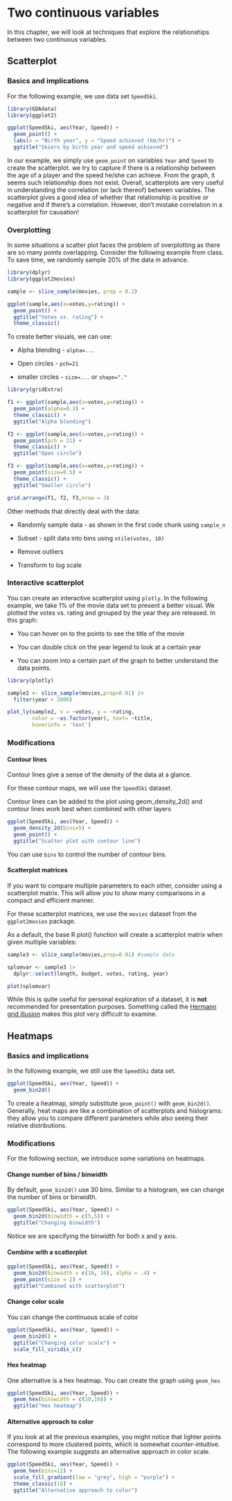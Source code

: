 # Two continuous variables

In this chapter, we will look at techniques that explore the relationships between two continuous variables.

## Scatterplot

### Basics and implications

For the following example, we use data set `SpeedSki`. 

```r
library(GDAdata)
library(ggplot2)

ggplot(SpeedSki, aes(Year, Speed)) + 
  geom_point() +
  labs(x = "Birth year", y = "Speed achieved (km/hr)") +
  ggtitle("Skiers by birth year and speed achieved")
```

In our example, we simply use `geom_point` on variables `Year` and `Speed` to create the scatterplot. we try to capture if there is a relationship between the age of a player and the speed he/she can achieve. From the graph, it seems such relationship does not exist. Overall, scatterplots are very useful in understanding the correlation (or lack thereof) between variables. The scatterplot gives a good idea of whether that relationship is positive or negative and if there’s a correlation. However, don’t mistake correlation in a scatterplot for causation!

### Overplotting

In some situations a scatter plot faces the problem of overplotting as there are so many points overlapping. Consider the following example from class. To save time, we randomly sample 20% of the data in advance.

```r
library(dplyr)
library(ggplot2movies)

sample <- slice_sample(movies, prop = 0.2)

ggplot(sample,aes(x=votes,y=rating)) +
  geom_point() +
  ggtitle("Votes vs. rating") +
  theme_classic()
```

To create better visuals, we can use:

* Alpha blending - `alpha=...`

* Open circles - `pch=21`

* smaller circles - `size=...` or `shape="."`

```r
library(gridExtra)

f1 <- ggplot(sample,aes(x=votes,y=rating)) +
  geom_point(alpha=0.3) +
  theme_classic() +
  ggtitle("Alpha blending")

f2 <- ggplot(sample,aes(x=votes,y=rating)) +
  geom_point(pch = 21) +
  theme_classic() +
  ggtitle("Open circle")

f3 <- ggplot(sample,aes(x=votes,y=rating)) +
  geom_point(size=0.5) +
  theme_classic() +
  ggtitle("Smaller circle")

grid.arrange(f1, f2, f3,nrow = 3)
```

Other methods that directly deal with the data:

* Randomly sample data - as shown in the first code chunk using `sample_n`

* Subset - split data into bins using `ntile(votes, 10)`

* Remove outliers 

* Transform to log scale

### Interactive scatterplot

You can create an interactive scatterplot using `plotly`. In the following example, we take 1% of the movie data set to present a better visual. We plotted the votes vs. rating and grouped by the year they are released. In this graph:

* You can hover on to the points to see the title of the movie

* You can double click on the year legend to look at a certain year

* You can zoom into a certain part of the graph to better understand the data points.

```r
library(plotly)

sample2 <- slice_sample(movies,prop=0.01) |>
  filter(year > 2000)

plot_ly(sample2, x = ~votes, y = ~rating,
        color = ~as.factor(year), text= ~title,
        hoverinfo = 'text') 

```

### Modifications

#### Contour lines

Contour lines give a sense of the density of the data at a glance.

For these contour maps, we will use the `SpeedSki` dataset.

Contour lines can be added to the plot using geom_density_2d() and contour lines work best when combined with other layers

```r
ggplot(SpeedSki, aes(Year, Speed)) + 
  geom_density_2d(bins=5) +
  geom_point() +
  ggtitle("Scatter plot with contour line")
```

You can use `bins` to control the number of contour bins.

#### Scatterplot matrices

If you want to compare multiple parameters to each other, consider using a scatterplot matrix. This will allow you to show many comparisons in a compact and efficient manner.

For these scatterplot matrices, we use the `movies` dataset from the `ggplot2movies` package.

As a default, the base R plot() function will create a scatterplot matrix when given multiple variables:

```r
sample3 <- slice_sample(movies,prop=0.01) #sample data

splomvar <- sample3 |> 
  dplyr::select(length, budget, votes, rating, year)

plot(splomvar)
```

While this is quite useful for personal exploration of a dataset, it is **not** recommended for presentation purposes. Something called the [Hermann grid illusion](https://en.wikipedia.org/wiki/Grid_illusion){target="_blank"} makes this plot very difficult to examine.


## Heatmaps

### Basics and implications 

In the following example, we still use the `SpeedSki` data set.

```r
ggplot(SpeedSki, aes(Year, Speed)) + 
  geom_bin2d() 
```

To create a heatmap, simply substitute `geom_point()` with `geom_bin2d()`. Generally, heat maps are like a combination of scatterplots and histograms: they allow you to compare different parameters while also seeing their relative distributions.

### Modifications

For the following section, we introduce some variations on heatmaps.

#### Change number of bins / binwidth

By default, `geom_bin2d()` use 30 bins. Similar to a histogram, we can change the number of bins or binwidth.

```r
ggplot(SpeedSki, aes(Year, Speed)) + 
  geom_bin2d(binwidth = c(5,5)) +
  ggtitle("Changing binwidth")
```

Notice we are specifying the binwidth for both x and y axis.

#### Combine with a scatterplot

```r
ggplot(SpeedSki, aes(Year, Speed)) +
  geom_bin2d(binwidth = c(10, 10), alpha = .4) + 
  geom_point(size = 2) +
  ggtitle("Combined with scatterplot")
```

#### Change color scale

You can change the continuous scale of color 

```r
ggplot(SpeedSki, aes(Year, Speed)) + 
  geom_bin2d() +
  ggtitle("Changing color scale") + 
  scale_fill_viridis_c()
```

#### Hex heatmap

One alternative is a hex heatmap. You can create the graph using `geom_hex`

```r
ggplot(SpeedSki, aes(Year, Speed)) + 
  geom_hex(binswidth = c(10,10)) +
  ggtitle("Hex heatmap")
```

#### Alternative approach to color

If you look at all the previous examples, you might notice that lighter points correspond to more clustered points, which is somewhat counter-intuitive. The following example suggests an alternative approach in color scale.

```r
ggplot(SpeedSki, aes(Year, Speed)) + 
  geom_hex(bins=12) +
  scale_fill_gradient(low = "grey", high = "purple") +  
  theme_classic(18) +
  ggtitle("Alternative approach to color")
```

